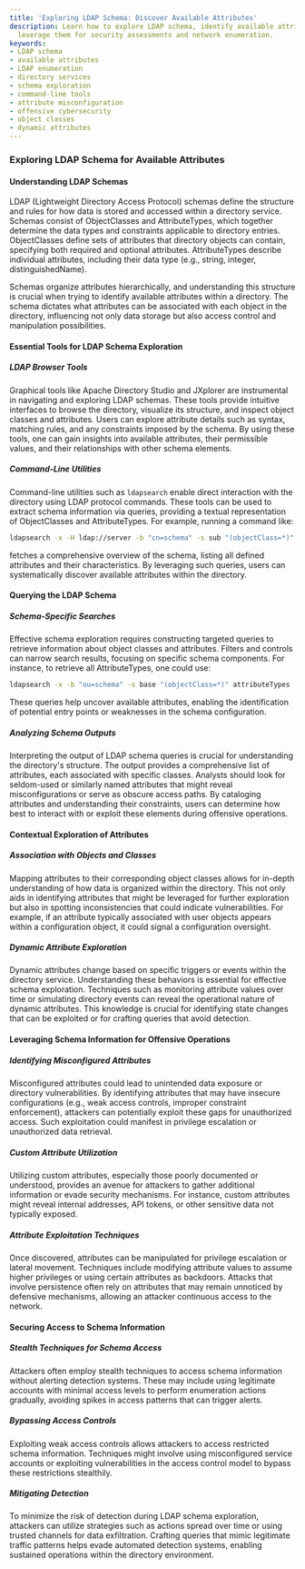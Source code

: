 ```yaml
---
title: 'Exploring LDAP Schema: Discover Available Attributes'
description: Learn how to explore LDAP schema, identify available attributes, and
  leverage them for security assessments and network enumeration.
keywords:
- LDAP schema
- available attributes
- LDAP enumeration
- directory services
- schema exploration
- command-line tools
- attribute misconfiguration
- offensive cybersecurity
- object classes
- dynamic attributes
---
```


### Exploring LDAP Schema for Available Attributes

#### Understanding LDAP Schemas

LDAP (Lightweight Directory Access Protocol) schemas define the structure and rules for how data is stored and accessed within a directory service. Schemas consist of ObjectClasses and AttributeTypes, which together determine the data types and constraints applicable to directory entries. ObjectClasses define sets of attributes that directory objects can contain, specifying both required and optional attributes. AttributeTypes describe individual attributes, including their data type (e.g., string, integer, distinguishedName).

Schemas organize attributes hierarchically, and understanding this structure is crucial when trying to identify available attributes within a directory. The schema dictates what attributes can be associated with each object in the directory, influencing not only data storage but also access control and manipulation possibilities.

#### Essential Tools for LDAP Schema Exploration

##### LDAP Browser Tools

Graphical tools like Apache Directory Studio and JXplorer are instrumental in navigating and exploring LDAP schemas. These tools provide intuitive interfaces to browse the directory, visualize its structure, and inspect object classes and attributes. Users can explore attribute details such as syntax, matching rules, and any constraints imposed by the schema. By using these tools, one can gain insights into available attributes, their permissible values, and their relationships with other schema elements.

##### Command-Line Utilities

Command-line utilities such as `ldapsearch` enable direct interaction with the directory using LDAP protocol commands. These tools can be used to extract schema information via queries, providing a textual representation of ObjectClasses and AttributeTypes. For example, running a command like:

```bash
ldapsearch -x -H ldap://server -b "cn=schema" -s sub "(objectClass=*)" +
```

fetches a comprehensive overview of the schema, listing all defined attributes and their characteristics. By leveraging such queries, users can systematically discover available attributes within the directory.

#### Querying the LDAP Schema

##### Schema-Specific Searches

Effective schema exploration requires constructing targeted queries to retrieve information about object classes and attributes. Filters and controls can narrow search results, focusing on specific schema components. For instance, to retrieve all AttributeTypes, one could use:

```bash
ldapsearch -x -b "ou=schema" -s base "(objectClass=*)" attributeTypes
```

These queries help uncover available attributes, enabling the identification of potential entry points or weaknesses in the schema configuration.

##### Analyzing Schema Outputs

Interpreting the output of LDAP schema queries is crucial for understanding the directory's structure. The output provides a comprehensive list of attributes, each associated with specific classes. Analysts should look for seldom-used or similarly named attributes that might reveal misconfigurations or serve as obscure access paths. By cataloging attributes and understanding their constraints, users can determine how best to interact with or exploit these elements during offensive operations.

#### Contextual Exploration of Attributes

##### Association with Objects and Classes

Mapping attributes to their corresponding object classes allows for in-depth understanding of how data is organized within the directory. This not only aids in identifying attributes that might be leveraged for further exploration but also in spotting inconsistencies that could indicate vulnerabilities. For example, if an attribute typically associated with user objects appears within a configuration object, it could signal a configuration oversight.

##### Dynamic Attribute Exploration

Dynamic attributes change based on specific triggers or events within the directory service. Understanding these behaviors is essential for effective schema exploration. Techniques such as monitoring attribute values over time or simulating directory events can reveal the operational nature of dynamic attributes. This knowledge is crucial for identifying state changes that can be exploited or for crafting queries that avoid detection.

#### Leveraging Schema Information for Offensive Operations

##### Identifying Misconfigured Attributes

Misconfigured attributes could lead to unintended data exposure or directory vulnerabilities. By identifying attributes that may have insecure configurations (e.g., weak access controls, improper constraint enforcement), attackers can potentially exploit these gaps for unauthorized access. Such exploitation could manifest in privilege escalation or unauthorized data retrieval.

##### Custom Attribute Utilization

Utilizing custom attributes, especially those poorly documented or understood, provides an avenue for attackers to gather additional information or evade security mechanisms. For instance, custom attributes might reveal internal addresses, API tokens, or other sensitive data not typically exposed.

##### Attribute Exploitation Techniques

Once discovered, attributes can be manipulated for privilege escalation or lateral movement. Techniques include modifying attribute values to assume higher privileges or using certain attributes as backdoors. Attacks that involve persistence often rely on attributes that may remain unnoticed by defensive mechanisms, allowing an attacker continuous access to the network.

#### Securing Access to Schema Information

##### Stealth Techniques for Schema Access

Attackers often employ stealth techniques to access schema information without alerting detection systems. These may include using legitimate accounts with minimal access levels to perform enumeration actions gradually, avoiding spikes in access patterns that can trigger alerts.

##### Bypassing Access Controls

Exploiting weak access controls allows attackers to access restricted schema information. Techniques might involve using misconfigured service accounts or exploiting vulnerabilities in the access control model to bypass these restrictions stealthily.

##### Mitigating Detection

To minimize the risk of detection during LDAP schema exploration, attackers can utilize strategies such as actions spread over time or using trusted channels for data exfiltration. Crafting queries that mimic legitimate traffic patterns helps evade automated detection systems, enabling sustained operations within the directory environment.